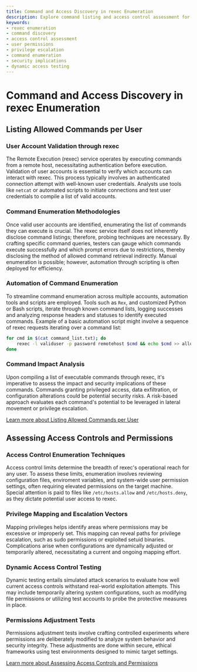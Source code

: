 ```yaml
---
title: Command and Access Discovery in rexec Enumeration
description: Explore command listing and access control assessment for rexec service.
keywords:
- rexec enumeration
- command discovery
- access control assessment
- user permissions
- privilege escalation
- command enumeration
- security implications
- dynamic access testing
---
```


# Command and Access Discovery in rexec Enumeration

## Listing Allowed Commands per User

### User Account Validation through rexec
The Remote Execution (rexec) service operates by executing commands from a remote host, necessitating authentication before execution. Validation of user accounts is essential to verify which accounts can interact with rexec. This process typically involves an authenticated connection attempt with well-known user credentials. Analysts use tools like `netcat` or automated scripts to initiate connections and test user credentials to compile a list of valid accounts.  

### Command Enumeration Methodologies
Once valid user accounts are identified, enumerating the list of commands they can execute is crucial. The rexec service itself does not inherently disclose command listings; therefore, probing techniques are necessary. By crafting specific command queries, testers can gauge which commands execute successfully and which prompt errors due to restrictions, thereby disclosing the method of allowed command retrieval indirectly. Manual enumeration is possible; however, automation through scripting is often deployed for efficiency.

### Automation of Command Enumeration
To streamline command enumeration across multiple accounts, automation tools and scripts are employed. Tools such as `Rex`, and customized Python or Bash scripts, iterate through known command lists, logging successes and analyzing response headers and statuses to identify executed commands. Example of a basic automation script might involve a sequence of rexec requests iterating over a command list:

```bash
for cmd in $(cat command_list.txt); do
    rexec -l validuser -p password remotehost $cmd && echo $cmd >> allowed_commands.txt
done
```

### Command Impact Analysis
Upon compiling a list of executable commands through rexec, it's imperative to assess the impact and security implications of these commands. Commands granting privileged access, data exfiltration, or configuration alterations could be potential security risks. A risk-based approach evaluates each command's potential to be leveraged in lateral movement or privilege escalation.

[Learn more about Listing Allowed Commands per User](./offensive/network/enumeration/rexec_enumeration/command_and_access_discovery/listing_allowed_commands_per_user)

## Assessing Access Controls and Permissions

### Access Control Enumeration Techniques
Access control limits determine the breadth of rexec's operational reach for any user. To assess these limits, enumeration involves reviewing configuration files, enviroment variables, and system-wide user permission settings, often requiring elevated permissions on the target machine. Special attention is paid to files like `/etc/hosts.allow` and `/etc/hosts.deny`, as they dictate potential user access to rexec.

### Privilege Mapping and Escalation Vectors
Mapping privileges helps identify areas where permissions may be excessive or improperly set. This mapping can reveal paths for privilege escalation, such as sudo permissions or exploited setuid binaries. Complications arise when configurations are dynamically adjusted or temporarily altered, necessitating a current and ongoing mapping effort.

### Dynamic Access Control Testing
Dynamic testing entails simulated attack scenarios to evaluate how well current access controls withstand real-world exploitation attempts. This may include temporarily altering system configurations, such as modifying file permissions or utilizing test accounts to probe the protective measures in place.

### Permissions Adjustment Tests
Permissions adjustment tests involve crafting controlled experiments where permissions are deliberately modified to analyze system behavior and security integrity. These adjustments are done within secure, ethical frameworks using test environments designed to mimic target settings.

[Learn more about Assessing Access Controls and Permissions](./offensive/network/enumeration/rexec_enumeration/command_and_access_discovery/assessing_access_controls_and_permissions)